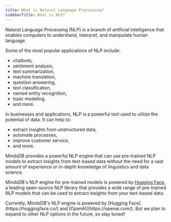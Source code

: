 ```yaml
---
title: What is Natural Language Processing?
sidebarTitle: What is NLP?
---
```


Natural Language Processing (NLP) is a branch of artificial intelligence that
enables computers to understand, interpret, and manipulate human language.

Some of the most popular applications of NLP include:

- chatbots,
- sentiment analysis,
- text summarization,
- machine translation,
- question answering,
- text classification,
- named entity recognition,
- topic modeling,
- and more.

In businesses and applications, NLP is a powerful tool used to utilize the potential of data. It can help to:

- extract insights from unstructured data,
- automate processes,
- improve customer service,
- and more.

MindsDB provides a powerful NLP engine that can use pre-trained NLP models to extract insights from text-based data
without the need for a vast amount of experience or in-depth knowledge of linguistics and data science.

MindsDB's NLP engine for pre-trained models is powered by [Hugging Face](https://huggingface.co/), a leading open-source NLP library that provides a wide range
of pre-trained NLP models that can be used to extract insights from your text-based data.

<Tip>
Currently, MindsDB's NLP engine is powered by [Hugging Face](https://huggingface.co/) and [OpenAI](https://openai.com/). But we plan to expand to other NLP options in the future, so stay tuned!
</Tip>

